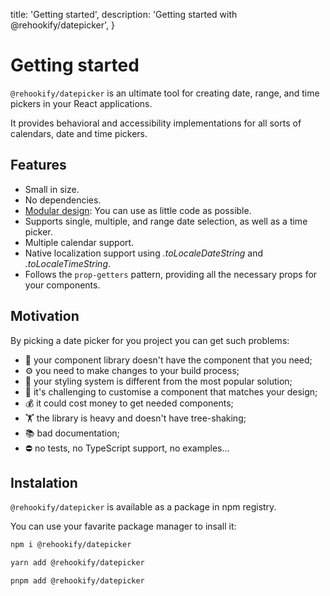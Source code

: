   title: 'Getting started',
  description: 'Getting started with @rehookify/datepicker',
}

# Getting started

`@rehookify/datepicker` is an ultimate tool for creating date, range, and time pickers in your React applications.

It provides behavioral and accessibility implementations for all sorts of calendars, date and time pickers.

## Features

- Small in size.
- No dependencies.
- [Modular design](/datepicker/modular-hooks): You can use as little code as possible.
- Supports single, multiple, and range date selection, as well as a time picker.
- Multiple calendar support.
- Native localization support using *.toLocaleDateString* and *.toLocaleTimeString*.
- Follows the `prop-getters` pattern, providing all the necessary props for your components.

## Motivation

By picking a date picker for you project you can get such problems:

- 🙅 your component library doesn't have the component that you need;
- ⚙️ you need to make changes to your build process;
- 💅 your styling system is different from the most popular solution;
- 🦹 it's challenging to customise a component that matches your design;
- 💰 it could cost money to get needed components;
- 🏋️ the library is heavy and doesn't have tree-shaking;
- 📚 bad documentation;
- ⛔️ no tests, no TypeScript support, no examples...

## Instalation

`@rehookify/datepicker` is available as a package in npm registry.

You can use your favarite package manager to insall it:

```bash
npm i @rehookify/datepicker
```

```bash
yarn add @rehookify/datepicker
```

```bash
pnpm add @rehookify/datepicker
```
